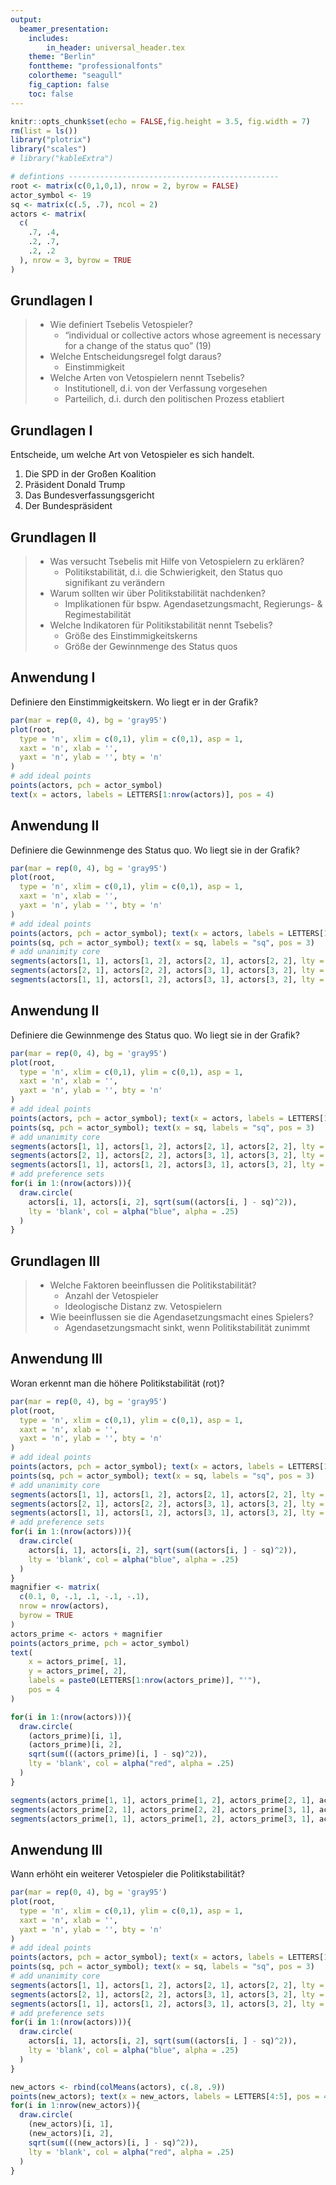 ```yaml
---
output:
  beamer_presentation:
    includes:
        in_header: universal_header.tex
    theme: "Berlin"
    fonttheme: "professionalfonts"
    colortheme: "seagull"
    fig_caption: false
    toc: false
---
```


\subtitle{Grundlagen der Vetospieleransatzes}
\date{1. Juli 2019}
\maketitle

```r
knitr::opts_chunk$set(echo = FALSE,fig.height = 3.5, fig.width = 7)
rm(list = ls())
library("plotrix")
library("scales")
# library("kableExtra")

# defintions -----------------------------------------------
root <- matrix(c(0,1,0,1), nrow = 2, byrow = FALSE)
actor_symbol <- 19
sq <- matrix(c(.5, .7), ncol = 2)
actors <- matrix(
  c(
    .7, .4,
    .2, .7,
    .2, .2
  ), nrow = 3, byrow = TRUE
)
```

## Grundlagen I

>- Wie definiert Tsebelis Vetospieler?
>    - "individual or collective actors whose agreement is necessary for a change of the status quo" (19)
>- Welche Entscheidungsregel folgt daraus?
>    - Einstimmigkeit
>- Welche Arten von Vetospielern nennt Tsebelis?
>    - Institutionell, d.i. von der Verfassung vorgesehen
>    - Parteilich, d.i. durch den politischen Prozess etabliert

## Grundlagen I

Entscheide, um welche Art von Vetospieler es sich handelt.

1. Die SPD in der Großen Koalition
2. Präsident Donald Trump
3. Das Bundesverfassungsgericht
4. Der Bundespräsident

## Grundlagen II

> - Was versucht Tsebelis mit Hilfe von Vetospielern zu erklären?
>     - Politikstabilität, d.i. die Schwierigkeit, den Status quo
>        signifikant zu verändern
> - Warum sollten wir über Politikstabilität nachdenken?
>     - Implikationen für bspw. Agendasetzungsmacht, Regierungs- &
>       Regimestabilität
> - Welche Indikatoren für Politikstabilität nennt Tsebelis?
>     - Größe des Einstimmigkeitskerns
>     - Größe der Gewinnmenge des Status quos

## Anwendung I

Definiere den Einstimmigkeitskern. Wo liegt er in der Grafik?
```r
par(mar = rep(0, 4), bg = 'gray95')
plot(root,
  type = 'n', xlim = c(0,1), ylim = c(0,1), asp = 1,
  xaxt = 'n', xlab = '',
  yaxt = 'n', ylab = '', bty = 'n'
)
# add ideal points
points(actors, pch = actor_symbol)
text(x = actors, labels = LETTERS[1:nrow(actors)], pos = 4)
```

## Anwendung II

Definiere die Gewinnmenge des Status quo. Wo liegt sie in der
Grafik?
```r
par(mar = rep(0, 4), bg = 'gray95')
plot(root,
  type = 'n', xlim = c(0,1), ylim = c(0,1), asp = 1,
  xaxt = 'n', xlab = '',
  yaxt = 'n', ylab = '', bty = 'n'
)
# add ideal points
points(actors, pch = actor_symbol); text(x = actors, labels = LETTERS[1:nrow(actors)], pos = 4)
points(sq, pch = actor_symbol); text(x = sq, labels = "sq", pos = 3)
# add unanimity core
segments(actors[1, 1], actors[1, 2], actors[2, 1], actors[2, 2], lty = "dashed")
segments(actors[2, 1], actors[2, 2], actors[3, 1], actors[3, 2], lty = "dashed")
segments(actors[1, 1], actors[1, 2], actors[3, 1], actors[3, 2], lty = "dashed")
```

## Anwendung II

Definiere die Gewinnmenge des Status quo. Wo liegt sie in der
Grafik?
```r
par(mar = rep(0, 4), bg = 'gray95')
plot(root,
  type = 'n', xlim = c(0,1), ylim = c(0,1), asp = 1,
  xaxt = 'n', xlab = '',
  yaxt = 'n', ylab = '', bty = 'n'
)
# add ideal points
points(actors, pch = actor_symbol); text(x = actors, labels = LETTERS[1:nrow(actors)], pos = 4)
points(sq, pch = actor_symbol); text(x = sq, labels = "sq", pos = 3)
# add unanimity core
segments(actors[1, 1], actors[1, 2], actors[2, 1], actors[2, 2], lty = "dashed")
segments(actors[2, 1], actors[2, 2], actors[3, 1], actors[3, 2], lty = "dashed")
segments(actors[1, 1], actors[1, 2], actors[3, 1], actors[3, 2], lty = "dashed")
# add preference sets
for(i in 1:(nrow(actors))){
  draw.circle(
    actors[i, 1], actors[i, 2], sqrt(sum((actors[i, ] - sq)^2)),
    lty = 'blank', col = alpha("blue", alpha = .25)
  )
}
```

## Grundlagen III

> - Welche Faktoren beeinflussen die Politikstabilität?
>    - Anzahl der Vetospieler
>    - Ideologische Distanz zw. Vetospielern
> - Wie beeinflussen sie die Agendasetzungsmacht eines Spielers?
>    - Agendasetzungsmacht sinkt, wenn Politikstabilität zunimmt

## Anwendung III
Woran erkennt man die höhere Politikstabilität (rot)?\newline
```r
par(mar = rep(0, 4), bg = 'gray95')
plot(root,
  type = 'n', xlim = c(0,1), ylim = c(0,1), asp = 1,
  xaxt = 'n', xlab = '',
  yaxt = 'n', ylab = '', bty = 'n'
)
# add ideal points
points(actors, pch = actor_symbol); text(x = actors, labels = LETTERS[1:nrow(actors)], pos = 4)
points(sq, pch = actor_symbol); text(x = sq, labels = "sq", pos = 3)
# add unanimity core
segments(actors[1, 1], actors[1, 2], actors[2, 1], actors[2, 2], lty = "dashed")
segments(actors[2, 1], actors[2, 2], actors[3, 1], actors[3, 2], lty = "dashed")
segments(actors[1, 1], actors[1, 2], actors[3, 1], actors[3, 2], lty = "dashed")
# add preference sets
for(i in 1:(nrow(actors))){
  draw.circle(
    actors[i, 1], actors[i, 2], sqrt(sum((actors[i, ] - sq)^2)),
    lty = 'blank', col = alpha("blue", alpha = .25)
  )
}
magnifier <- matrix(
  c(0.1, 0, -.1, .1, -.1, -.1),
  nrow = nrow(actors),
  byrow = TRUE
)
actors_prime <- actors + magnifier
points(actors_prime, pch = actor_symbol)
text(
    x = actors_prime[, 1],
    y = actors_prime[, 2],
    labels = paste0(LETTERS[1:nrow(actors_prime)], "'"),
    pos = 4
)

for(i in 1:(nrow(actors))){
  draw.circle(
    (actors_prime)[i, 1],
    (actors_prime)[i, 2],
    sqrt(sum(((actors_prime)[i, ] - sq)^2)),
    lty = 'blank', col = alpha("red", alpha = .25)
  )
}

segments(actors_prime[1, 1], actors_prime[1, 2], actors_prime[2, 1], actors_prime[2, 2], lty = "dashed")
segments(actors_prime[2, 1], actors_prime[2, 2], actors_prime[3, 1], actors_prime[3, 2], lty = "dashed")
segments(actors_prime[1, 1], actors_prime[1, 2], actors_prime[3, 1], actors_prime[3, 2], lty = "dashed")
```

## Anwendung III
Wann erhöht ein weiterer Vetospieler die Politikstabilität?
```r
par(mar = rep(0, 4), bg = 'gray95')
plot(root,
  type = 'n', xlim = c(0,1), ylim = c(0,1), asp = 1,
  xaxt = 'n', xlab = '',
  yaxt = 'n', ylab = '', bty = 'n'
)
# add ideal points
points(actors, pch = actor_symbol); text(x = actors, labels = LETTERS[1:nrow(actors)], pos = 4)
points(sq, pch = actor_symbol); text(x = sq, labels = "sq", pos = 3)
# add unanimity core
segments(actors[1, 1], actors[1, 2], actors[2, 1], actors[2, 2], lty = "dashed")
segments(actors[2, 1], actors[2, 2], actors[3, 1], actors[3, 2], lty = "dashed")
segments(actors[1, 1], actors[1, 2], actors[3, 1], actors[3, 2], lty = "dashed")
# add preference sets
for(i in 1:(nrow(actors))){
  draw.circle(
    actors[i, 1], actors[i, 2], sqrt(sum((actors[i, ] - sq)^2)),
    lty = 'blank', col = alpha("blue", alpha = .25)
  )
}

new_actors <- rbind(colMeans(actors), c(.8, .9))
points(new_actors); text(x = new_actors, labels = LETTERS[4:5], pos = 4)
for(i in 1:nrow(new_actors)){
  draw.circle(
    (new_actors)[i, 1],
    (new_actors)[i, 2],
    sqrt(sum(((new_actors)[i, ] - sq)^2)),
    lty = 'blank', col = alpha("red", alpha = .25)
  )
}
```
